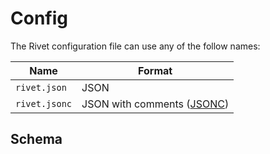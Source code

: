 
# Config

The Rivet configuration file can use any of the follow names:

| Name         | Format                                                                                              |
| ------------ | --------------------------------------------------------------------------------------------------- |
| `rivet.json` | JSON                                                                                                |
| `rivet.jsonc` | JSON with comments ([JSONC](https://code.visualstudio.com/docs/languages/json#_json-with-comments)) |

## Schema

<JsonSchemaPreview className='not-prose' title='Config' schema={TOOLCHAIN_SPEC} />
